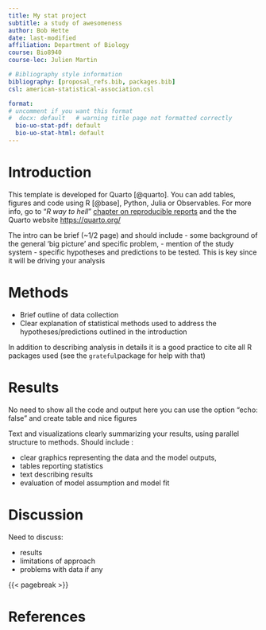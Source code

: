 ```yaml
---
title: My stat project
subtitle: a study of awesomeness
author: Bob Hette
date: last-modified
affiliation: Department of Biology
course: Bio8940
course-lec: Julien Martin

# Bibliography style information
bibliography: [proposal_refs.bib, packages.bib]
csl: american-statistical-association.csl

format:
# uncomment if you want this format
#  docx: default   # warning title page not formatted correctly
  bio-uo-stat-pdf: default
  bio-uo-stat-html: default
---
```


# Introduction

This template is developed for Quarto [@quarto]. You can add tables, figures 
and code using R [@base], Python, Julia or Observables.
For more info, go to "*R way to hell*" [chapter on reproducible reports](https://biostats-uottawa.github.io/R/en/06-quarto.html) and the the Quarto website <https://quarto.org/> 

The intro can be brief (~1/2 page) and should include
- some background of the general ‘big picture’ and specific problem,
- mention of the study system
- specific hypotheses and predictions to be tested. This is key since it will be driving your analysis

# Methods

- Brief outline of data collection
- Clear explanation of statistical methods used to address the hypotheses/predictions outlined in the introduction

In addition to describing analysis in details it is a good practice to cite all R packages used (see the `grateful`package for help with that)


# Results

No need to show all the code and output here you can use the option "echo: false"
and create table and nice figures

Text and visualizations clearly summarizing your results, using parallel structure to methods. Should include :

- clear graphics representing the data and the model outputs,
- tables reporting statistics
- text describing results
- evaluation of model assumption and model fit


# Discussion

Need to discuss:

* results
* limitations of approach
* problems with data if any


<!-- 
do not modify below this line,
It will generate the bibliography on a separate page
-->

{{< pagebreak >}}

# References

::: {refs}
:::
